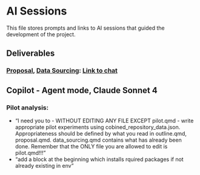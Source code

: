 # AI Sessions

This file stores prompts and links to AI sessions that guided the development of the project.

## Deliverables

### [Proposal](../paper/proposal/proposal_deliverable/proposal.qmd), [Data Sourcing](../src/data_sourcing.ipynb): [Link to chat]()

## Copilot - Agent mode, Claude Sonnet 4

### Pilot analysis:
- "I need you to - WITHOUT EDITING ANY FILE EXCEPT pilot.qmd - write appropriate pilot experiments using cobined_repository_data.json. Appropriateness should be defined by what you read in outline.qmd, proposal.qmd. data_sourcing.qmd contains what has already been done. Remember that the ONLY file you are allowed to edit is pilot.qmd!!!"
- "add a block at the beginning which installs rquired packages if not already existing in env"
